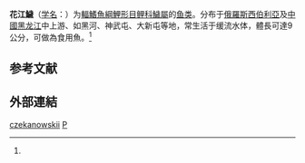 {{Speciesbox
| name = 花江鱥
| status = LC
| status_system = IUCN3.1
| image = 
| genus = Phoxinus
| species = czekanowskii
| authority = Dybowski, 1869<ref name='id5797'>{{cite web| url =http://www.bioinfo.cn/db05/BjdwSpecies.php?action=view&id=5797| title =花江鱥| work =中国动物物种编目数据库| publisher =中国科学院微生物研究所| author =中国科学院动物研究所| accessdate =2009-04-11| deadurl =yes| archiveurl =https://web.archive.org/web/20160305030817/http://www.bioinfo.cn/db05/BjdwSpecies.php?action=view&id=5797| archivedate =2016-03-05}}</ref>
| synonyms = *''Lagowskiella czekanowskii''<br><small>Dybowski, 1869</small>
*''Lagowskiella czerkanowskii czerskii''<br><small>Berg, 1912</small>
*''Phoxinus czekanowskii''<br><small>Dybowski, 1869</small>
*''Phoxinus czekanowskii czekanowskii''<br><small>Dybowski, 1869</small>
*''Phoxinus czekanowskii czerskii''<br><small>Berg, 1912</small>
*''Phoxinus czekanowskii ignatowi''<br><small>Berg, 1907</small>
*''Phoxinus czerskii''<br><small>Berg, 1912</small>
*''Phoxinus strauchi''<br><small>Warpachowski, 1887</small>
*''Phoxinus sublaevis''<br><small>Warpachowski, 1887</small>
}}

'''花江鱥'''（[[学名|学名]]：'''{{lang|la|''Phoxinus czekanowskii''}}'''）为[[輻鰭魚綱|輻鰭魚綱]][[鯉形目|鯉形目]][[鲤科|鲤科]][[鱥屬|鱥屬]]的[[鱼类|鱼类]]。分布于[[俄羅斯|俄羅斯]][[西伯利亞|西伯利亞]]及[[中國|中國]][[黑龙江|黑龙江]]中上游、如黑河、神武屯、大新屯等地，常生活于缓流水体，體長可達9公分，可做為食用魚。<ref name='id5797'/>

== 参考文献 ==
{{reflist}}

==外部連結==
{{refbegin}}
{{Wikispecies-inline|Phoxinus czekanowskii|花江鱥}}
{{refend}}
{{Taxonbar|from=Q936550}}

[[Category:鱥屬|czekanowskii]]
[[Category:1869年描述的魚類|P]]


{{鯉形目小作品}}